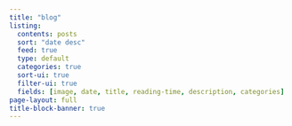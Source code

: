 ```yaml
---
title: "blog"
listing:
  contents: posts
  sort: "date desc"
  feed: true
  type: default
  categories: true
  sort-ui: true
  filter-ui: true
  fields: [image, date, title, reading-time, description, categories]
page-layout: full
title-block-banner: true
---
```



